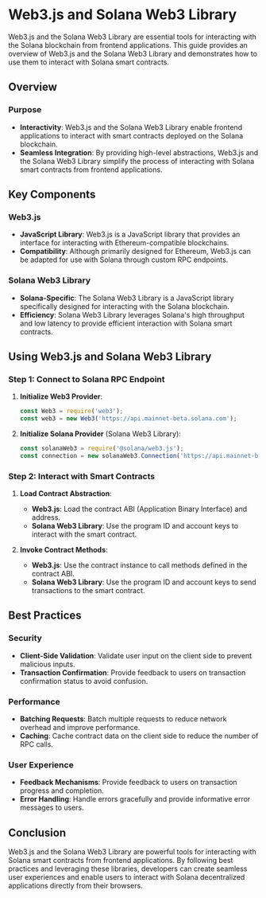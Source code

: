 # Web3.js and Solana Web3 Library

Web3.js and the Solana Web3 Library are essential tools for interacting with the Solana blockchain from frontend applications. This guide provides an overview of Web3.js and the Solana Web3 Library and demonstrates how to use them to interact with Solana smart contracts.

## Overview

### Purpose

- **Interactivity**: Web3.js and the Solana Web3 Library enable frontend applications to interact with smart contracts deployed on the Solana blockchain.
- **Seamless Integration**: By providing high-level abstractions, Web3.js and the Solana Web3 Library simplify the process of interacting with Solana smart contracts from frontend applications.

## Key Components

### Web3.js

- **JavaScript Library**: Web3.js is a JavaScript library that provides an interface for interacting with Ethereum-compatible blockchains.
- **Compatibility**: Although primarily designed for Ethereum, Web3.js can be adapted for use with Solana through custom RPC endpoints.

### Solana Web3 Library

- **Solana-Specific**: The Solana Web3 Library is a JavaScript library specifically designed for interacting with the Solana blockchain.
- **Efficiency**: Solana Web3 Library leverages Solana's high throughput and low latency to provide efficient interaction with Solana smart contracts.

## Using Web3.js and Solana Web3 Library

### Step 1: Connect to Solana RPC Endpoint

1. **Initialize Web3 Provider**:
    ```javascript
    const Web3 = require('web3');
    const web3 = new Web3('https://api.mainnet-beta.solana.com');
    ```

2. **Initialize Solana Provider** (Solana Web3 Library):
    ```javascript
    const solanaWeb3 = require('@solana/web3.js');
    const connection = new solanaWeb3.Connection('https://api.mainnet-beta.solana.com');
    ```

### Step 2: Interact with Smart Contracts

1. **Load Contract Abstraction**:
    - **Web3.js**: Load the contract ABI (Application Binary Interface) and address.
    - **Solana Web3 Library**: Use the program ID and account keys to interact with the smart contract.

2. **Invoke Contract Methods**:
    - **Web3.js**: Use the contract instance to call methods defined in the contract ABI.
    - **Solana Web3 Library**: Use the program ID and account keys to send transactions to the smart contract.

## Best Practices

### Security

- **Client-Side Validation**: Validate user input on the client side to prevent malicious inputs.
- **Transaction Confirmation**: Provide feedback to users on transaction confirmation status to avoid confusion.

### Performance

- **Batching Requests**: Batch multiple requests to reduce network overhead and improve performance.
- **Caching**: Cache contract data on the client side to reduce the number of RPC calls.

### User Experience

- **Feedback Mechanisms**: Provide feedback to users on transaction progress and completion.
- **Error Handling**: Handle errors gracefully and provide informative error messages to users.

## Conclusion

Web3.js and the Solana Web3 Library are powerful tools for interacting with Solana smart contracts from frontend applications. By following best practices and leveraging these libraries, developers can create seamless user experiences and enable users to interact with Solana decentralized applications directly from their browsers.
